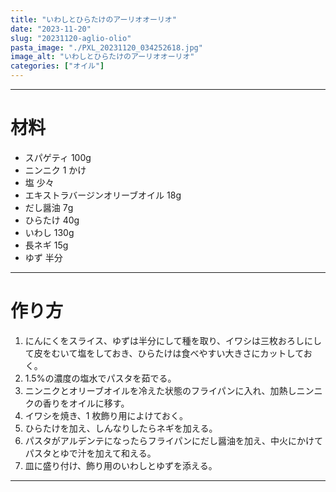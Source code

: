 ```yaml
---
title: "いわしとひらたけのアーリオオーリオ"
date: "2023-11-20"
slug: "20231120-aglio-olio"
pasta_image: "./PXL_20231120_034252618.jpg"
image_alt: "いわしとひらたけのアーリオオーリオ"
categories: ["オイル"]
---
```


---

# 材料

- スパゲティ 100g
- ニンニク 1 かけ
- 塩 少々
- エキストラバージンオリーブオイル 18g
- だし醤油 7g
- ひらたけ 40g
- いわし 130g
- 長ネギ 15g
- ゆず 半分

---

# 作り方

1. にんにくをスライス、ゆずは半分にして種を取り、イワシは三枚おろしにして皮をむいて塩をしておき、ひらたけは食べやすい大きさにカットしておく。
2. 1.5%の濃度の塩水でパスタを茹でる。
3. ニンニクとオリーブオイルを冷えた状態のフライパンに入れ、加熱しニンニクの香りをオイルに移す。
4. イワシを焼き、1 枚飾り用によけておく。
5. ひらたけを加え、しんなりしたらネギを加える。
6. パスタがアルデンテになったらフライパンにだし醤油を加え、中火にかけてパスタとゆで汁を加えて和える。
7. 皿に盛り付け、飾り用のいわしとゆずを添える。

---
